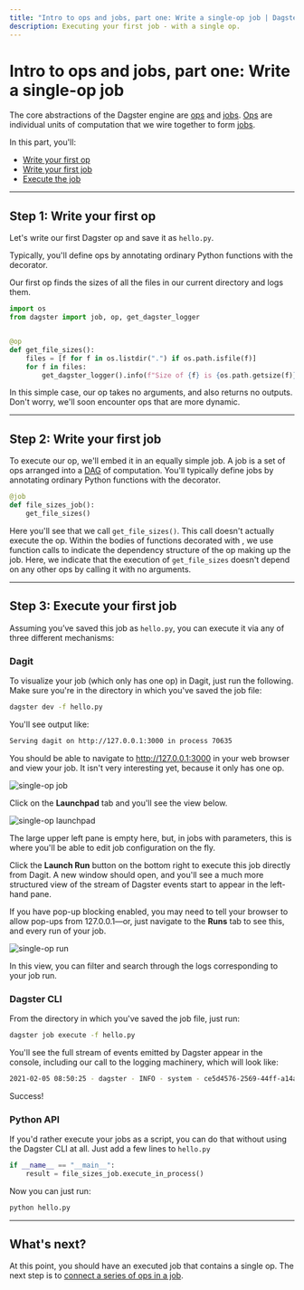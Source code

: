 ```yaml
---
title: "Intro to ops and jobs, part one: Write a single-op job | Dagster Docs"
description: Executing your first job - with a single op.
---
```


# Intro to ops and jobs, part one: Write a single-op job

<CodeReferenceLink filePath="examples/docs_snippets/docs_snippets/intro_tutorial/basics/single_op_job/" />

The core abstractions of the Dagster engine are [ops](/concepts/ops-jobs-graphs/ops) and [jobs](/concepts/ops-jobs-graphs/jobs). [Ops](/concepts/ops-jobs-graphs/ops) are individual units of computation that we wire together to form [jobs](/concepts/ops-jobs-graphs/jobs).

In this part, you'll:

- [Write your first op](#step-1-write-your-first-op)
- [Write your first job](#step-2-write-your-first-job)
- [Execute the job](#step-3-execute-your-first-job)

---

## Step 1: Write your first op

Let's write our first Dagster op and save it as `hello.py`.

Typically, you'll define ops by annotating ordinary Python functions with the <PyObject module="dagster" object="op" displayText="@op" /> decorator.

Our first op finds the sizes of all the files in our current directory and logs them.

```python file=/intro_tutorial/basics/single_op_job/hello.py startafter=start_op_marker endbefore=end_op_marker
import os
from dagster import job, op, get_dagster_logger


@op
def get_file_sizes():
    files = [f for f in os.listdir(".") if os.path.isfile(f)]
    for f in files:
        get_dagster_logger().info(f"Size of {f} is {os.path.getsize(f)}")
```

In this simple case, our op takes no arguments, and also returns no outputs. Don't worry, we'll soon encounter ops that are more dynamic.

---

## Step 2: Write your first job

To execute our op, we'll embed it in an equally simple job. A job is a set of ops arranged into a [DAG](https://en.wikipedia.org/wiki/Directed_acyclic_graph) of computation. You'll typically define jobs by annotating ordinary Python functions with the <PyObject
module="dagster" object="job" displayText="@job" /> decorator.

```python file=/intro_tutorial/basics/single_op_job/hello.py startafter=start_job_marker endbefore=end_job_marker
@job
def file_sizes_job():
    get_file_sizes()
```

Here you'll see that we call `get_file_sizes()`. This call doesn't actually execute the op. Within the bodies of functions decorated with <PyObject module="dagster" object="job"
displayText="@job" />, we use function calls to indicate the dependency structure of the op making up the job. Here, we indicate that the execution of `get_file_sizes` doesn't depend on any other ops by calling it with no arguments.

---

## Step 3: Execute your first job

Assuming you’ve saved this job as `hello.py`, you can execute it via any of three different mechanisms:

<TabGroup>
    <TabItem name="Dagit">

### Dagit

To visualize your job (which only has one op) in Dagit, just run the following. Make sure you're in the directory in which you've saved the job file:

```bash
dagster dev -f hello.py
```

You'll see output like:

```bash
Serving dagit on http://127.0.0.1:3000 in process 70635
```

You should be able to navigate to <http://127.0.0.1:3000> in your web browser and view your job. It isn't very interesting yet, because it only has one op.

<!-- ![single-op job](/images/tutorial/single-op-job.png) -->

<Image
alt="single-op job"
src="/images/tutorial/single-op-job.png"
width={3574}
height={1962}
/>

Click on the **Launchpad** tab and you'll see the view below.

<!-- ![single-op launchpad](/images/tutorial/single-op-launchpad.png) -->

<Image
alt="single-op launchpad"
src="/images/tutorial/single-op-launchpad.png"
width={3574}
height={1962}
/>

The large upper left pane is empty here, but, in jobs with parameters, this is where you'll be able to edit job configuration on the fly.

Click the **Launch Run** button on the bottom right to execute this job directly from Dagit. A new window should open, and you'll see a much more structured view of the stream of Dagster events start to appear in the left-hand pane.

If you have pop-up blocking enabled, you may need to tell your browser to allow pop-ups from 127.0.0.1—or, just navigate to the **Runs** tab to see this, and every run of your job.

<!-- ![single-op run](/images/tutorial/single-op-run.png) -->

<Image
alt="single-op run"
src="/images/tutorial/single-op-run.png"
width={3574}
height={1962}
/>

In this view, you can filter and search through the logs corresponding to your job run.

</TabItem>
<TabItem name="Dagster CLI">

### Dagster CLI

From the directory in which you've saved the job file, just run:

```bash
dagster job execute -f hello.py
```

You'll see the full stream of events emitted by Dagster appear in the console, including our call to the logging machinery, which will look like:

```bash
2021-02-05 08:50:25 - dagster - INFO - system - ce5d4576-2569-44ff-a14a-51010eea5329 - hello - ...
```

Success!

</TabItem>
<TabItem name="Python API">

### Python API

If you'd rather execute your jobs as a script, you can do that without using the Dagster CLI at all. Just add a few lines to `hello.py`

```python file=/intro_tutorial/basics/single_op_job/hello.py startafter=start_execute_marker endbefore=end_execute_marker
if __name__ == "__main__":
    result = file_sizes_job.execute_in_process()
```

Now you can just run:

```bash
python hello.py
```

</TabItem>
</TabGroup>

---

## What's next?

At this point, you should have an executed job that contains a single op. The next step is to [connect a series of ops in a job](/guides/dagster/intro-to-ops-jobs/connecting-ops).
